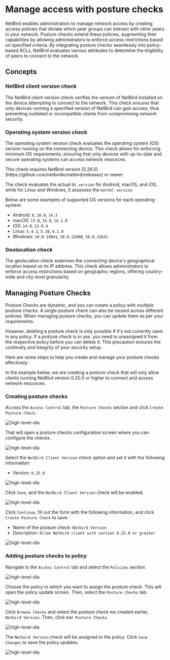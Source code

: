 # Manage access with posture checks

NetBird enables administrators to manage network access by creating access policies that dictate
which peer groups can interact with other peers in your network.
Posture checks extend these policies, augmenting their capabilities by allowing administrators to
enforce access restrictions based on specified criteria. By integrating posture checks seamlessly
into policy-based ACLs, NetBird evaluates various attributes to determine the eligibility of peers to
connect to the network.

## Concepts

### NetBird client version check

The NetBird client version check verifies the version of NetBird installed on the device attempting to connect to the
network. This check ensures that only devices running a specified version of NetBird can gain access,
thus preventing outdated or incompatible clients from compromising network security.

### Operating system version check

The operating system version check evaluates the operating system (OS) version running on the connecting device.
This check allows for enforcing minimum OS requirements, ensuring that only devices with up-to-date and
secure operating systems can access network resources.

<Note>
    This check requires NetBird version [0.26.0](https://github.com/netbirdio/netbird/releases) or newer.
</Note>

The check evaluates the actual `OS version` for Android, macOS, and iOS, while for Linux and Windows, it assesses
the `kernel version`.

Below are some examples of supported OS versions for each operating system:

* Android: `8`, `10.0`, `14.3`
* macOS: `13.0`, `14.0`, `14.1.0`
* iOS: `14.0`, `15.0.4`
* Linux: `5.4.3`, `5.10`, `6.1.0`
* Windows: `10.0.19041`, `10.0.22000`, `10.0.22631`

### Geolocation check

The geolocation check examines the connecting device's geographical location based on its IP address.
This check allows administrators to enforce access restrictions based on geographic regions,
offering country-wide and city-level granularity.

## Managing Posture Checks

Posture Checks are dynamic, and you can create a policy with multiple posture checks. A single posture
check can also be reused across different policies. When managing posture checks, you can update them as
per your requirements.

However, deleting a posture check is only possible if it's not currently used in any policy. If a posture
check is in use, you need to unassigned it from the respective policy before you can delete it.
This precaution ensures the continuity and integrity of your security setup.

Here are some steps to help you create and manage your posture checks effectively:

In the example below, we are creating a posture check that will only allow clients running NetBird version 0.25.0 or
higher to connect and access network resources.

### Creating posture checks
Access the `Access Control` tab, the `Posture Checks` section and click `Create Posture Check`.

<p>
    <img src="/docs-static/img/how-to-guides/add-posture-check.png" alt="high-level-dia" className="imagewrapper"/>
</p>

That will open a posture checks configuration screen where you can configure the checks.

<p>
    <img src="/docs-static/img/how-to-guides/posture-check-create-list.png" alt="high-level-dia" className="imagewrapper"/>
</p>

Select the `NetBird Client Version` check option and set it with the following information:
- Version: `0.25.0`

<p>
    <img src="/docs-static/img/how-to-guides/netbird-version-check.png" alt="high-level-dia" className="imagewrapper"/>
</p>

Click `Save`, and the `NetBird Client Version` check will be enabled.
<p>
    <img src="/docs-static/img/how-to-guides/posture-check-netbird-version-enabled.png" alt="high-level-dia" className="imagewrapper"/>
</p>

Click `Continue`, fill out the form with the following information, and click `Create Posture Check` to save:
- Name of the posture check: `Netbird Version`
- Description: `Allow Netbird client with version 0.25.0 or greater`

<p>
    <img src="/docs-static/img/how-to-guides/posture-check-post-config.png" alt="high-level-dia" className="imagewrapper"/>
</p>

### Adding posture checks to policy

Navigate to the `Access Control` tab and select the `Policies` section.

<p>
    <img src="/docs-static/img/how-to-guides/policies-list.png" alt="high-level-dia" className="imagewrapper"/>
</p>

Choose the policy to which you want to assign the posture check. This will open the policy update screen. Then,
select the `Posture Checks` tab.
<p>
    <img src="/docs-static/img/how-to-guides/policy-new-posture-check.png" alt="high-level-dia" className="imagewrapper"/>
</p>

Click `Browse Checks` and select the posture check we created earlier, `Netbird Version`. Then, click `Add Posture Checks`.

<p>
    <img src="/docs-static/img/how-to-guides/policy-posture-checks-select.png" alt="high-level-dia" className="imagewrapper"/>
</p>

The `Netbird Version` check will be assigned to the policy. Click `Save Changes` to save the policy updates.
<p>
    <img src="/docs-static/img/how-to-guides/policy-posture-checks-assigned.png" alt="high-level-dia" className="imagewrapper"/>
</p>

